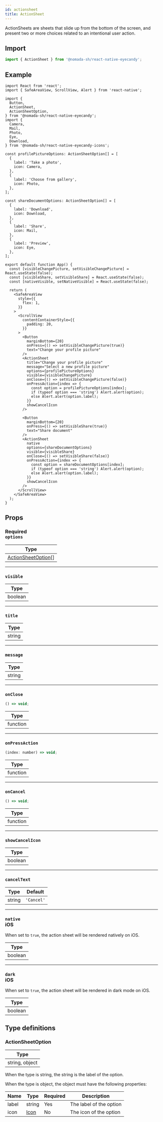 ```yaml
---
id: actionsheet
title: ActionSheet
---
```


ActionSheets are sheets that slide up from the bottom of the screen, and present two or more choices related to an intentional user action.

## Import

```jsx
import { ActionSheet } from '@nomada-sh/react-native-eyecandy';
```

## Example

```SnackPlayer name=RN%20Eyecandy%20ActionSheet
import React from 'react';
import { SafeAreaView, ScrollView, Alert } from 'react-native';

import {
  Button,
  ActionSheet,
  ActionSheetOption,
} from '@nomada-sh/react-native-eyecandy';
import {
  Camera,
  Mail,
  Photo,
  Eye,
  Download,
} from '@nomada-sh/react-native-eyecandy-icons';

const profilePictureOptions: ActionSheetOption[] = [
  {
    label: 'Take a photo',
    icon: Camera,
  },
  {
    label: 'Choose from gallery',
    icon: Photo,
  },
];

const shareDocumentOptions: ActionSheetOption[] = [
  {
    label: 'Download',
    icon: Download,
  },
  {
    label: 'Share',
    icon: Mail,
  },
  {
    label: 'Preview',
    icon: Eye,
  },
];

export default function App() {
  const [visibleChangePicture, setVisibleChangePicture] = React.useState(false);
  const [visibleShare, setVisibleShare] = React.useState(false);
  const [nativeVisible, setNativeVisible] = React.useState(false);

  return (
    <SafeAreaView
      style={{
        flex: 1,
      }}
    >
      <ScrollView
        contentContainerStyle={{
          padding: 20,
        }}
      >
        <Button
          marginBottom={20}
          onPress={() => setVisibleChangePicture(true)}
          text="Change your profile picture"
        />
        <ActionSheet
          title="Change your profile picture"
          message="Select a new profile picture"
          options={profilePictureOptions}
          visible={visibleChangePicture}
          onClose={() => setVisibleChangePicture(false)}
          onPressAction={index => {
            const option = profilePictureOptions[index];
            if (typeof option === 'string') Alert.alert(option);
            else Alert.alert(option.label);
          }}
          showCancelIcon
        />

        <Button
          marginBottom={20}
          onPress={() => setVisibleShare(true)}
          text="Share document"
        />
        <ActionSheet
          native
          options={shareDocumentOptions}
          visible={visibleShare}
          onClose={() => setVisibleShare(false)}
          onPressAction={index => {
            const option = shareDocumentOptions[index];
            if (typeof option === 'string') Alert.alert(option);
            else Alert.alert(option.label);
          }}
          showCancelIcon
        />
      </ScrollView>
    </SafeAreaView>
  );
}
```

<!-- ![ActionSheet](../assets/components/actionsheet.gif) -->

## Props

### <div class="label required basic">Required</div>**`options`**

| Type                                      |
| ----------------------------------------- |
| [ActionSheetOption](#actionsheetoption)[] |

---

### `visible`

| Type    |
| ------- |
| boolean |

---

### `title`

| Type   |
| ------ |
| string |

---

### `message`

| Type   |
| ------ |
| string |

---

### `onClose`

```jsx
() => void;
```

| Type     |
| -------- |
| function |

---

### `onPressAction`

```jsx
(index: number) => void;
```

| Type     |
| -------- |
| function |

---

### `onCancel`

```jsx
() => void;
```

| Type     |
| -------- |
| function |

---

### `showCancelIcon`

| Type    |
| ------- |
| boolean |

---

### `cancelText`

| Type   | Default    |
| ------ | ---------- |
| string | `'Cancel'` |

---

### `native` <div class="label ios">iOS</div>

When set to `true`, the action sheet will be rendered natively on iOS.

| Type    |
| ------- |
| boolean |

---

### `dark` <div class="label ios">iOS</div>

When set to `true`, the action sheet will be rendered in dark mode on iOS.

| Type    |
| ------- |
| boolean |

## Type definitions

### ActionSheetOption

| Type           |
| -------------- |
| string, object |

When the type is string, the string is the label of the option.

When the type is object, the object must have the following properties:

| Name  | Type             | Required | Description             |
| ----- | ---------------- | -------- | ----------------------- |
| label | string           | Yes      | The label of the option |
| icon  | [Icon](../icons) | No       | The icon of the option  |
